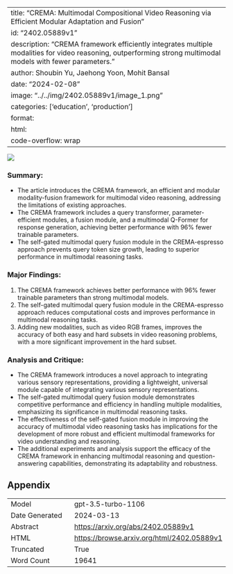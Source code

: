 
---
title: "CREMA: Multimodal Compositional Video Reasoning via Efficient Modular Adaptation and Fusion"
id: "2402.05889v1"
description: "CREMA framework efficiently integrates multiple modalities for video reasoning, outperforming strong multimodal models with fewer parameters."
author: Shoubin Yu, Jaehong Yoon, Mohit Bansal
date: "2024-02-08"
image: "../../img/2402.05889v1/image_1.png"
categories: ['education', 'production']
format:
  html:
    code-overflow: wrap
---

![](../../img/2402.05889v1/image_1.png)

### Summary:
- The article introduces the CREMA framework, an efficient and modular modality-fusion framework for multimodal video reasoning, addressing the limitations of existing approaches.
- The CREMA framework includes a query transformer, parameter-efficient modules, a fusion module, and a multimodal Q-Former for response generation, achieving better performance with 96% fewer trainable parameters.
- The self-gated multimodal query fusion module in the CREMA-espresso approach prevents query token size growth, leading to superior performance in multimodal reasoning tasks.

### Major Findings:
1. The CREMA framework achieves better performance with 96% fewer trainable parameters than strong multimodal models.
2. The self-gated multimodal query fusion module in the CREMA-espresso approach reduces computational costs and improves performance in multimodal reasoning tasks.
3. Adding new modalities, such as video RGB frames, improves the accuracy of both easy and hard subsets in video reasoning problems, with a more significant improvement in the hard subset.

### Analysis and Critique:
- The CREMA framework introduces a novel approach to integrating various sensory representations, providing a lightweight, universal module capable of integrating various sensory representations.
- The self-gated multimodal query fusion module demonstrates competitive performance and efficiency in handling multiple modalities, emphasizing its significance in multimodal reasoning tasks.
- The effectiveness of the self-gated fusion module in improving the accuracy of multimodal video reasoning tasks has implications for the development of more robust and efficient multimodal frameworks for video understanding and reasoning.
- The additional experiments and analysis support the efficacy of the CREMA framework in enhancing multimodal reasoning and question-answering capabilities, demonstrating its adaptability and robustness.

## Appendix

|          |          |
|----------|----------|
| Model     | gpt-3.5-turbo-1106       |
| Date Generated     | 2024-03-13       |
| Abstract | [https://arxiv.org/abs/2402.05889v1](https://arxiv.org/abs/2402.05889v1)        |
| HTML     | [https://browse.arxiv.org/html/2402.05889v1](https://browse.arxiv.org/html/2402.05889v1)       |
| Truncated       | True       |
| Word Count       | 19641       |